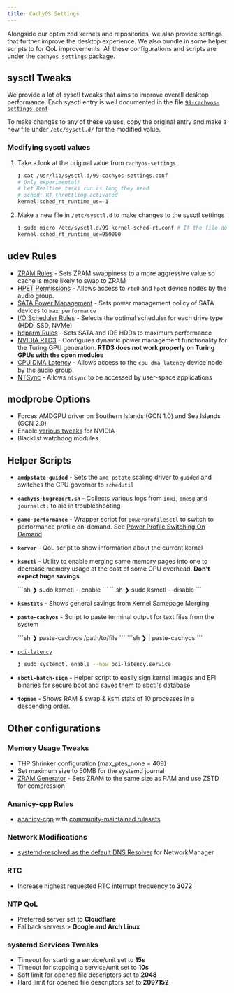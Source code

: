 ```yaml
---
title: CachyOS Settings
---
```



Alongside our optimized kernels and repositories, we also provide settings that further improve the desktop experience.
We also bundle in some helper scripts to for QoL improvements. All these configurations and scripts are under the `cachyos-settings` package.

## sysctl Tweaks

We provide a lot of sysctl tweaks that aims to improve overall desktop performance. Each sysctl entry is well documented
in the file [`99-cachyos-settings.conf`](https://github.com/CachyOS/CachyOS-Settings/blob/master/usr/lib/sysctl.d/99-cachyos-settings.conf)

To make changes to any of these values, copy the original entry and make a new file under `/etc/sysctl.d/` for the modified value.

### Modifying sysctl values

<Steps>

1. Take a look at the original value from `cachyos-settings`

    ```sh
    ❯ cat /usr/lib/sysctl.d/99-cachyos-settings.conf
    # Only experimental!
    # Let Realtime tasks run as long they need
    # sched: RT throttling activated
    kernel.sched_rt_runtime_us=-1
    ```

2. Make a new file in `/etc/sysctl.d` to make changes to the sysctl settings

    ```sh title="Reverting kernel.sched_rt_runtime_us= to its default value"
    ❯ sudo micro /etc/sysctl.d/99-kernel-sched-rt.conf # If the file doesn't exist, this command creates and lets you edit the file
    kernel.sched_rt_runtime_us=950000
    ```

</Steps>

## udev Rules

- [ZRAM Rules](https://github.com/CachyOS/CachyOS-Settings/blob/master/usr/lib/udev/rules.d/30-zram.rules) - Sets ZRAM swappiness to a more aggressive
value so cache is more likely to swap to ZRAM
- [HPET Permissions](https://github.com/CachyOS/CachyOS-Settings/blob/master/usr/lib/udev/rules.d/40-hpet-permissions.rules) - Allows access to `rtc0`
and `hpet` device nodes by the audio group.
- [SATA Power Management](https://github.com/CachyOS/CachyOS-Settings/blob/master/usr/lib/udev/rules.d/50-sata.rules) - Sets power management policy of SATA devices to `max_performance`
- [I/O Scheduler Rules](https://github.com/CachyOS/CachyOS-Settings/blob/master/usr/lib/udev/rules.d/60-ioschedulers.rules) - Selects the optimal scheduler for each drive type (HDD, SSD, NVMe)
- [hdparm Rules](https://github.com/CachyOS/CachyOS-Settings/blob/master/usr/lib/udev/rules.d/69-hdparm.rules) - Sets SATA and IDE HDDs to maximum performance
- [NVIDIA RTD3](https://github.com/CachyOS/CachyOS-Settings/blob/master/usr/lib/udev/rules.d/71-nvidia.rules) - Configures dynamic power management functionality for the Turing GPU generation. **RTD3 does not work properly on Turing GPUs with the open modules**
- [CPU DMA Latency](https://github.com/CachyOS/CachyOS-Settings/blob/master/usr/lib/udev/rules.d/99-cpu-dma-latency.rules) -
Allows access to the `cpu_dma_latency` device node by the audio group.
- [NTSync](https://github.com/CachyOS/CachyOS-Settings/blob/master/usr/lib/udev/rules.d/99-ntsync.rules) - Allows `ntsync` to be accessed by user-space
applications

## modprobe Options

- Forces AMDGPU driver on Southern Islands (GCN 1.0) and Sea Islands (GCN 2.0)
- Enable [various tweaks](https://github.com/CachyOS/CachyOS-Settings/blob/master/usr/lib/modprobe.d/nvidia.conf) for NVIDIA
- Blacklist watchdog modules

## Helper Scripts

- **`amdpstate-guided`** - Sets the `amd-pstate` scaling driver to `guided` and switches the CPU governor to `schedutil`
- **`cachyos-bugreport.sh`** - Collects various logs from `inxi`, `dmesg` and `journalctl` to aid in troubleshooting
- **`game-performance`** - Wrapper script for `powerprofilesctl` to switch to performance profile on-demand.
See [Power Profile Switching On Demand](/configuration/gaming#power-profile-switching-on-demand)
- **`kerver`** - QoL script to show information about the current kernel
- **`ksmctl`** - Utility to enable merging same memory pages into one to decrease memory usage at the cost of some CPU overhead. **Don't expect huge savings**

    <Tabs>
        <TabItem label="Enable Kernel Samepage Merging">
            ```sh
            ❯ sudo ksmctl --enable
            ```
        </TabItem>
        <TabItem label="Disable Kernel Samepage Merging">
            ```sh
            ❯ sudo ksmctl --disable
            ```
        </TabItem>
    </Tabs>
- **`ksmstats`** - Shows general savings from Kernel Samepage Merging
- **`paste-cachyos`** - Script to paste terminal output for text files from the system

    <Tabs>
        <TabItem label="Uploading text files">
            ```sh
            ❯ paste-cachyos /path/to/file
            ```
        </TabItem>
        <TabItem label="Uploading Terminal Output">
            ```sh
            ❯ <command> | paste-cachyos
            ```
        </TabItem>
    </Tabs>
- [`pci-latency`](https://github.com/CachyOS/CachyOS-Settings/blob/master/usr/bin/pci-latency)
    ```sh title="Enabling pci-latency systemwide"
    ❯ sudo systemctl enable --now pci-latency.service
    ```
- **`sbctl-batch-sign`** - Helper script to easily sign kernel images and EFI binaries for secure boot and saves them to sbctl's
database
- **`topmem`** - Shows RAM & swap & ksm stats of 10 processes in a descending order.


## Other configurations

### Memory Usage Tweaks

- THP Shrinker configuration (max_ptes_none = 409)
- Set maximum size to 50MB for the systemd journal
- [ZRAM Generator](https://github.com/CachyOS/CachyOS-Settings/blob/master/usr/lib/systemd/zram-generator.conf) - Sets ZRAM to the same size as RAM and use ZSTD for compression

### Ananicy-cpp Rules

- [ananicy-cpp](https://gitlab.com/ananicy-cpp/ananicy-cpp) with [community-maintained rulesets](https://github.com/CachyOS/ananicy-rules)

### Network Modifications

- [systemd-resolved as the default DNS Resolver](https://github.com/CachyOS/CachyOS-Settings/blob/master/usr/lib/NetworkManager/conf.d/dns.conf) for NetworkManager

### RTC

- Increase highest requested RTC interrupt frequency to **3072**

### NTP QoL

- Preferred server set to **Cloudflare**
- Fallback servers > **Google and Arch Linux**

### systemd Services Tweaks

- Timeout for starting a service/unit set to **15s**
- Timeout for stopping a service/unit set to **10s**
- Soft limit for opened file descriptors set to **2048**
- Hard limit for opened file descriptors set to **2097152**

